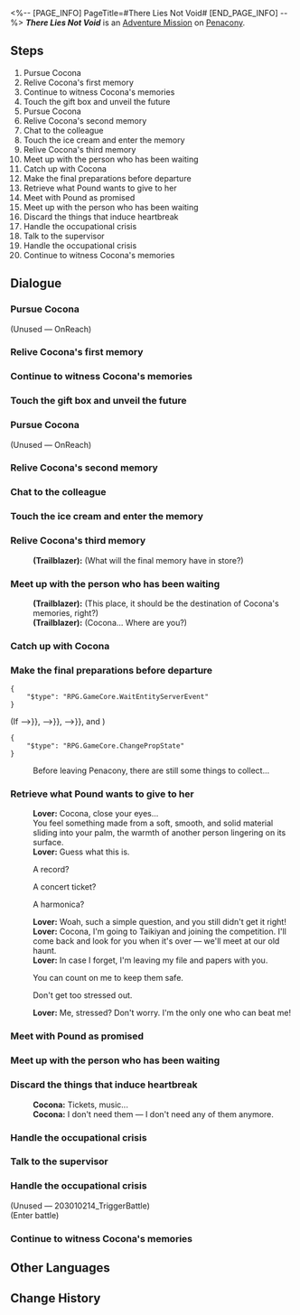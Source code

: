 <%-- [PAGE_INFO]
PageTitle=#There Lies Not Void#
[END_PAGE_INFO] --%>
{{Stub|Dialogue.}}
{{Mission Infobox
|id            = 2030102
|title         = 
|image         = <!--Mission There Lies Not Void.png-->
|type          = Adventure
|event_name    = 
|chapter       = 
|requirements  = {{subst:void|<!--Unknown: {"Type":"Manual"}-->}}
|summary       = <!--official mission summary from Fate's Atlas-->
|characters    = Cocona; Lover; Trailblazer
|startLocation = [[Penacony]] - [[Cocona's Inner World]]
|world         = Penacony
|area          = Cocona's Inner World
|prev          = 
|next          = 
|rewards       = 
}}
'''''There Lies Not Void''''' is an [[Adventure Mission]] on [[Penacony]].

==Steps==
# Pursue Cocona
# Relive Cocona's first memory
# Continue to witness Cocona's memories
# Touch the gift box and unveil the future
# Pursue Cocona
# Relive Cocona's second memory
# Chat to the colleague
# Touch the ice cream and enter the memory
# Relive Cocona's third memory
# Meet up with the person who has been waiting
# Catch up with Cocona
# Make the final preparations before departure
# Retrieve what Pound wants to give to her
# Meet with Pound as promised
# Meet up with the person who has been waiting
# Discard the things that induce heartbreak
# Handle the occupational crisis
# Talk to the supervisor
# Handle the occupational crisis
# Continue to witness Cocona's memories

<!--
==Gameplay Notes==

--><!--
==Trial Character==

-->
==Dialogue==
{{Stub Dialogue}}

===Pursue Cocona{{subst:void|<!--203010201-->}}===
{{Mission Description|type=adventure|location=Cocona's Inner World|Cocona seems to be running towards a particular location. Catch up with her and see what has happened.}}
{{Dialogue Start}}
:{{tx}}
;(Unused &mdash; OnReach)
:<!--0.6-second delay-->
{{Dialogue End}}

===Relive Cocona's first memory{{subst:void|<!--203010203-->}}===
{{Mission Description|type=adventure|location=Cocona's Inner World|update|Cocona has disappeared. By touching the memories she left behind, you may be able to catch up to her again.}}
{{Dialogue Start}}


{{Dialogue End}}

===Continue to witness Cocona's memories{{subst:void|<!--203010204-->}}===
{{Mission Description|type=adventure|location=Cocona's Inner World|update|You lower your head and look at yourself. It's as if you are experiencing her memories in her form. The piano she used to play stands there. Try to play it, and you may witness something miraculous.}}
{{Dialogue Start}}


{{Dialogue End}}

===Touch the gift box and unveil the future{{subst:void|<!--203010209-->}}===
{{Mission Description|type=adventure|location=Cocona's Inner World|update|The luxurious gift box seems to contain Cocona's future. What kind of "gift" awaits her?}}
{{Dialogue Start}}



{{Dialogue End}}

===Pursue Cocona{{subst:void|<!--203010234-->}}===
{{Mission Description|type=adventure|location=Cocona's Inner World|update|Cocona is still running towards a particular location. Once again, you must experience the events in her memories to catch up with her.}}
{{Dialogue Start}}
:{{tx}}
;(Unused &mdash; OnReach)
:<!--0.6-second delay-->
{{Dialogue End}}

===Relive Cocona's second memory{{subst:void|<!--203010211-->}}===
{{Mission Description|type=adventure|location=Cocona's Inner World|update|Cocona has disappeared. By touching the memories she left behind, you may be able to catch up to her again.}}
{{Dialogue Start}}


{{Dialogue End}}

===Chat to the colleague{{subst:void|<!--203010212-->}}===
{{Mission Description|type=adventure|location=Cocona's Inner World|update|As Cocona starts her career, her colleague seems to have something to say to her.}}
{{Dialogue Start}}


{{Dialogue End}}

===Touch the ice cream and enter the memory{{subst:void|<!--203010217-->}}===
{{Mission Description|type=adventure|location=Cocona's Inner World|update|You see a delectable ice cream. Will Cocona's life get better? You decide to see it for yourself.}}
{{Dialogue Start}}



{{Dialogue End}}

===Relive Cocona's third memory{{subst:void|<!--203010218-->}}===
{{Mission Description|type=adventure|location=Cocona's Inner World|update|Touch the memory left behind by Cocona. You have a feeling that you're already very close to her.}}
{{Dialogue Start}}
:<!--2-second delay-->
:'''(Trailblazer):''' (What will the final memory have in store?)
{{Dialogue End}}

===Meet up with the person who has been waiting{{subst:void|<!--203010227-->}}===
{{Mission Description|type=adventure|location=Cocona's Inner World|update|A man has appeared at the place you've arranged to meet. It is time to meet him.}}
{{Dialogue Start}}
:'''(Trailblazer):''' (This place, it should be the destination of Cocona's memories, right?)
:'''(Trailblazer):''' (Cocona... Where are you?)
{{Dialogue End}}

===Catch up with Cocona{{subst:void|<!--203010229-->}}===
{{Mission Description|type=adventure|location=Cocona's Inner World|update|Finally, you have reached the depths of Cocona's mind. Find her and talk to her.}}
{{Dialogue Start}}
{{Dialogue End}}

===Make the final preparations before departure{{subst:void|<!--203010235-->}}===
{{Mission Description|type=adventure|location=Cocona's Inner World|update|As you await the departure day, Pound has prepared something for Cocona.}}
{{Dialogue Start}}
<pre>{
	"$type": "RPG.GameCore.WaitEntityServerEvent"
}</pre>
;(If {{cx}}{{subst:void|<!--{"$type":"RPG.GameCore.ByComparePropState","TargetType":{"$type":"RPG.GameCore.GroupFetchLocalTarget","TargetType":"Prop","Targets":[300002]}}-->}}, {{cx}}{{subst:void|<!--{"$type":"RPG.GameCore.ByComparePropState","TargetType":{"$type":"RPG.GameCore.GroupFetchLocalTarget","TargetType":"Prop","Targets":[300003]}}-->}}, {{cx}}{{subst:void|<!--{"$type":"RPG.GameCore.ByComparePropState","TargetType":{"$type":"RPG.GameCore.GroupFetchLocalTarget","TargetType":"Prop","Targets":[300004]}}-->}}, and {{cx}}{{subst:void|<!--{"$type":"RPG.GameCore.ByComparePropState","TargetType":{"$type":"RPG.GameCore.GroupFetchLocalTarget","TargetType":"Prop","Targets":[300001]},"State":"Open"}-->}})
<pre>{
	"$type": "RPG.GameCore.ChangePropState"
}</pre>
:Before leaving Penacony, there are still some things to collect...
{{Dialogue End}}

===Retrieve what Pound wants to give to her{{subst:void|<!--203010239-->}}===
{{Mission Description|type=adventure|location=Cocona's Inner World|update|Go find Pound and retrieve what he wishes to give to Cocona. Once you have it, you can leave this place together.}}
{{Dialogue Start}}
:'''Lover:''' Cocona, close your eyes...
:You feel something made from a soft, smooth, and solid material sliding into your palm, the warmth of another person lingering on its surface.
:'''Lover:''' Guess what this is.
:{{DIcon|Arrow}} A record?
:{{DIcon|Arrow}} A concert ticket?
:{{DIcon|Arrow}} A harmonica?
:'''Lover:''' Woah, such a simple question, and you still didn't get it right!
:{{tx}}
:'''Lover:''' Cocona, I'm going to Taikiyan and joining the competition. I'll come back and look for you when it's over &mdash; we'll meet at our old haunt.
:'''Lover:''' In case I forget, I'm leaving my file and papers with you.
:{{DIcon|Arrow}} You can count on me to keep them safe.
:{{DIcon|Arrow}} Don't get too stressed out.
:'''Lover:''' Me, stressed? Don't worry. I'm the only one who can beat me!
:{{tx}}
{{Dialogue End}}

===Meet with Pound as promised{{subst:void|<!--203010225-->}}===
{{Mission Description|type=adventure|location=Cocona's Inner World|update|With the ship ticket and identification documents all prepared, go and meet with Pound as promised.}}
{{Dialogue Start}}
{{Dialogue End}}

===Meet up with the person who has been waiting{{subst:void|<!--203010226-->}}===
{{Mission Description|type=adventure|location=Cocona's Inner World|update|A man has appeared at the place you've arranged to meet. It is time to meet him.}}
{{Dialogue Start}}


{{Dialogue End}}

===Discard the things that induce heartbreak{{subst:void|<!--203010236-->}}===
{{Mission Description|type=adventure|location=Cocona's Inner World|update|Cocona is walking towards the flower beds. See what she is up to.}}
{{Dialogue Start}}


:<!--1.3-second delay-->
:'''Cocona:''' Tickets, music...
:'''Cocona:''' I don't need them &mdash; I don't need any of them anymore.
{{Dialogue End}}

===Handle the occupational crisis{{subst:void|<!--203010215-->}}===
{{Mission Description|type=adventure|location=Cocona's Inner World|update|Unable to change the external world, Cocona has to... change herself.}}
{{Dialogue Start}}
:{{tx}}
{{Dialogue End}}

===Talk to the supervisor{{subst:void|<!--203010213-->}}===
{{Mission Description|type=adventure|location=Cocona's Inner World|update|After having spent some time at this job, Cocona's supervisor seems to have something to say to her.}}
{{Dialogue Start}}


{{Dialogue End}}

===Handle the occupational crisis{{subst:void|<!--203010214-->}}===
{{Mission Description|type=adventure|location=Cocona's Inner World|update|Unable to change the external world, Cocona has to... change herself.}}
{{Dialogue Start}}

;(Unused &mdash; 203010214_TriggerBattle)
;(Enter battle)
:::{{tx|Enemy list missing}}
{{Dialogue End}}

===Continue to witness Cocona's memories{{subst:void|<!--203010207-->}}===
{{Mission Description|type=adventure|location=Cocona's Inner World|update|Cocona seems to have made a decision. It is time to discuss with her parents.}}
{{Dialogue Start}}
{{Mission Description|type=adventure|location=Cocona's Inner World|update|Cocona's good friend is right ahead. Talk to her.}}


{{Mission Description|type=adventure|location=Cocona's Inner World|update|Cocona seems to have made a decision. It is time to discuss with her parents.}}


{{Dialogue End}}

==Other Languages==
{{Other Languages
|en   = There Lies Not Void
|zhs  = 那里并非空无一物
|zht  = 那裡並非空無一物
|ja   = 何もないわけじゃない
|ko   = 거긴 비어있지 않아
|es   = Lo que espera no es el vacío
|fr   = Absence de vacuité
|ru   = Там вовсе не пусто
|th   = ที่แห่งนั้นไม่ใช่ไร้สิ่งใด
|vi   = Nơi Đó Không Hề Trống Rỗng
|de   = Ort ohne wirkliche Leere
|id   = Di Sana Tidak Benar-Benar Kosong
|pt   = Lá Não Há Vazio
}}

==Change History==
{{Change History|2.0}}
